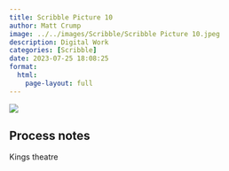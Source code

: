 ```yaml
---
title: Scribble Picture 10
author: Matt Crump
image: ../../images/Scribble/Scribble Picture 10.jpeg
description: Digital Work
categories: [Scribble]
date: 2023-07-25 18:08:25
format:
  html:
    page-layout: full
---
```


![](../../images/Scribble/Scribble Picture 10.jpeg)

## Process notes

Kings theatre
